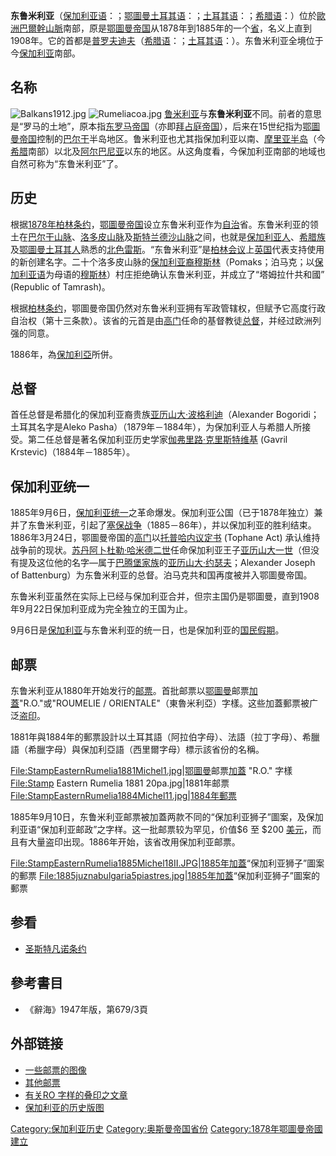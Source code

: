 {{Infobox former country
|conventional_long_name = 東魯米利亞
|native_name = ''{{lang|bg|Източна Румелия}}<br/>{{rtl-lang|he|Ανατολική Ρωμυλία}}<br/>روم الى شرقى‬''
|common_name = 
|era         = 
|status      = [[奧斯曼帝國行政區劃|鄂圖曼帝國自治省]]
|year_start = 1878
|year_end = 1908
|p1      = 鄂圖曼帝國
|flag_p1 = Ottoman Flag.svg
|s1      = 保加利亞亲王国
|flag_s1 = Flag of Bulgaria.svg
|s2      = 
|flag_s2 = 
|continent = Europe
|region     = Balkans
|image_flag = Flag of Eastern Rumelia.svg
|alt_flag = 
|image_coat = 
|al_coat = 
|image_map = Principality of Bulgaria (1890).svg
|map_caption = 浅绿色地区是东鲁米利亚的范围，深綠色地區是[[保加利亞大公國|保加利亞大公國]]
|capital = [[普羅夫迪夫|普羅夫迪夫]]
|religion = 
|largest_city = 
|common_languages =
|demonym = 
|government_type = 自治省
|leader_title = 
|leader_name1 = 
|leader1 = 總督 亞歷山大·波格利迪
|year_leader1 = 1879–1884
|leader2 = 總督 伽弗里路·克里斯特維基
|year_leader2 = 1884–1885
|legislature = 
|upper_house = 
|sovereignty_type = 
|established_event1 = [[1878年柏林條約|1878年柏林條約]]
|established_date1 = 1878年7月13日
|established_event2 = 
|established_date2 = 
|dissolution_date = 
|area_km2 = 
|area_sq_mi = 
|population_census = 975,030 
|population_census_year = 1884
|time_zone = 
|utc_offset = 
|time_zone_DST = 
|utc_offset_DST = 
|antipodes = 
|drove_on = 
|currency = 
|today= {{flag|Bulgaria}}
}}

'''东鲁米利亚'''（[[保加利亚语|保加利亚语]]：{{lang|bg|Източна Румелия ''Iztochna Rumelija''}}；[[鄂圖曼土耳其语|鄂圖曼土耳其语]]：{{lang|ota|''Rumeli-i Sarki''}}；[[土耳其语|土耳其语]]：{{lang|tur|''Sarki Rumeli''}}；[[希腊语|希腊语]]：{{lang|el|Ανατολική Ρωμυλία}}）位於[[歐洲|歐洲]][[巴爾幹山脈|巴爾幹山脈]]南部，原是[[鄂圖曼帝国|鄂圖曼帝国]]从1878年到1885年的一个[[省_(奥斯曼帝国)|省]]，名义上直到1908年。它的首都是[[普罗夫迪夫|普罗夫迪夫]]（[[希腊语|希腊语]]：{{lang|el|''Philippopolis''}}；[[土耳其语|土耳其语]]：{{lang|tur|''Filibe''}}）。东鲁米利亚全境位于今[[保加利亚|保加利亚]]南部。

==名称==
[[File:Balkans1912.jpg|thumb]]
[[File:Rumeliacoa.jpg|thumb]]
[[鲁米利亚|鲁米利亚]]与'''东鲁米利亚'''不同。前者的意思是“罗马的土地”，原本指[[东罗马帝国|东罗马帝国]]（亦即[[拜占庭帝国|拜占庭帝国]]），后来在15世纪指为[[鄂圖曼帝国|鄂圖曼帝国]]控制的[[巴尔干|巴尔干]]半岛地区。鲁米利亚也尤其指保加利亚以南、[[摩里亚半岛|摩里亚半岛]]（今[[希腊|希腊]]南部）以北及[[阿尔巴尼亚|阿尔巴尼亚]]以东的地区。从这角度看，今保加利亚南部的地域也自然可称为“东鲁米利亚”了。

==历史==

根据[[1878年柏林条约|1878年柏林条约]]，[[鄂圖曼帝国|鄂圖曼帝国]]设立东鲁米利亚作为[[自治|自治]]省。东鲁米利亚的领土在[[巴尔干山脉|巴尔干山脉]]、[[洛多皮山脉|洛多皮山脉]]及[[斯特兰德沙山脉|斯特兰德沙山脉]]之间，也就是[[保加利亚人|保加利亚人]]、[[希腊族|希腊族]]及[[鄂圖曼土耳其人|鄂圖曼土耳其人]]熟悉的[[色雷斯|北色雷斯]]。“东鲁米利亚”是[[1878年柏林会议|柏林会议]]上[[英国|英国]]代表支持使用的新创建名字。二十个洛多皮山脉的[[保加利亚裔穆斯林|保加利亚裔穆斯林]]（Pomaks；泊马克；以[[保加利亚语|保加利亚语]]为母语的[[穆斯林|穆斯林]]）村庄拒绝确认东鲁米利亚，并成立了“塔姆拉什共和國” (Republic of Tamrash)。

根据[[1878年柏林条约|柏林条约]]，鄂圖曼帝国仍然对东鲁米利亚拥有军政管辖权，但赋予它高度行政自治权（第十三条款）。该省的元首是由[[朴特|高门]]任命的基督教徒[[总督|总督]]，并经过欧洲列强的同意。

1886年，為[[保加利亞|保加利亞]]所併。

==总督==

首任总督是希腊化的保加利亚裔贵族[[亚历山大·波格利迪|亚历山大·波格利迪]]（Alexander Bogoridi；土耳其名字是Aleko Pasha）（1879年－1884年），为保加利亚人与希腊人所接受。第二任总督是著名保加利亚历史学家[[伽弗里路·克里斯特维基|伽弗里路·克里斯特维基]] (Gavril Krstevic)（1884年－1885年）。

==保加利亚统一==

1885年9月6日，[[保加利亚统一|保加利亚统一]]之革命爆发。保加利亚公国（已于1878年独立）兼并了东鲁米利亚，引起了[[塞保战争|塞保战争]]（1885－86年），并以保加利亚的胜利结束。1886年3月24日，鄂圖曼帝国的[[高门|高门]]以[[托普哈内议定书|托普哈内议定书]] (Tophane Act) 承认维持战争前的现状。[[苏丹_(称谓)|苏丹]][[阿卜杜勒·哈米德二世|阿卜杜勒·哈米德二世]]任命保加利亚王子[[亚历山大一世_(保加利亚)|亚历山大一世]]（但没有提及这位他的名字—属于[[巴腾堡家族|巴腾堡家族]]的[[亚历山大·约瑟夫|亚历山大·约瑟夫]]；Alexander Joseph of Battenburg）为东鲁米利亚的总督。泊马克共和国再度被并入鄂圖曼帝国。

东鲁米利亚虽然在实际上已经与保加利亚合并，但宗主国仍是鄂圖曼，直到1908年9月22日保加利亚成为完全独立的王国为止。

9月6日是[[保加利亚|保加利亚]]与东鲁米利亚的统一日，也是保加利亚的[[国庆日|国民假期]]。

==邮票==

东鲁米利亚从1880年开始发行的[[邮票|邮票]]。首批邮票以[[鄂圖曼|鄂圖曼]]邮票[[加蓋|加蓋]]"R.O."或"ROUMELIE / ORIENTALE"（東魯米利亞）字樣。这些加蓋郵票被广泛[[冒牌货|盗印]]。

1881年與1884年的郵票設計以土耳其語（阿拉伯字母）、法語（拉丁字母）、希臘語（希臘字母）與保加利亞語（西里爾字母）標示該省份的名稱。
<gallery class="center">
File:StampEasternRumelia1881Michel1.jpg|[[鄂圖曼|鄂圖曼]]邮票[[加蓋|加蓋]] "R.O." 字樣
File:Stamp Eastern Rumelia 1881 20pa.jpg|1881年邮票
File:StampEasternRumelia1884Michel11.jpg|1884年郵票
</gallery>

1885年9月10日，东鲁米利亚邮票被加蓋两款不同的“保加利亚狮子”圖案，及保加利亚语“保加利亚邮政”之字样。这一批邮票较为罕见，价值$6 至 $200 [[美元|美元]]，而且有大量盗印出现。1886年开始，该省改用保加利亚邮票。
<gallery class="center">
File:StampEasternRumelia1885Michel18II.JPG|1885年[[加蓋|加蓋]]“保加利亚狮子”圖案的郵票
File:1885juznabulgaria5piastres.jpg|1885年[[加蓋|加蓋]]“保加利亚狮子”圖案的郵票
</gallery>

==参看==
* [[圣斯特凡诺条约|圣斯特凡诺条约]]

== 參考書目 ==

* 《辭海》1947年版，第679/3頁

==外部链接==

* [http://www02.so-net.ne.jp/~cherryh/stamp/e-rumelia.html 一些邮票的图像] {{Wayback|url=http://www02.so-net.ne.jp/~cherryh/stamp/e-rumelia.html |date=20061117214210 }}
* [https://web.archive.org/web/20080516212336/http://solo18.abac.com/mward/collection/europe/bulgaria/erumelia.html 其他邮票]
* [https://web.archive.org/web/20060614013517/http://www.tughranet.f2s.com/stamps/collclub/woodward.htm 有关RO 字样的叠印之文章]
* [http://www.zum.de/whkmla/histatlas/balkans/haxbulgaria.html 保加利亚的历史版图] {{Wayback|url=http://www.zum.de/whkmla/histatlas/balkans/haxbulgaria.html |date=20200705084051 }}

[[Category:保加利亚历史|Category:保加利亚历史]]
[[Category:奥斯曼帝国省份|Category:奥斯曼帝国省份]]
[[Category:1878年鄂圖曼帝國建立|Category:1878年鄂圖曼帝國建立]]